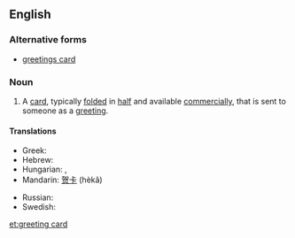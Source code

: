 ==English==

===Alternative forms===
* [[greetings card]]

===Noun===
{{en-noun}}

# A [[card]], typically [[fold]]ed in [[half]] and available [[commercially]], that is sent to someone as a [[greeting]].

====Translations====
{{trans-top|card sent as a greeting}}
* Greek: {{t|el|ευχετήρια κάρτα|f|tr=efchetíria kárta}}
* Hebrew: {{t|he|כרטיס ברכה|sc=Hebr|tr=kartis bracha}}
* Hungarian: {{t-|hu|üdvözlőlap}}, {{t-|hu|üdvözlőkártya}}
* Mandarin: [[贺卡]] (hèkǎ)
{{trans-mid}}
* Russian: {{t|ru|поздравительная открытка|f|alt=поздрави́тельная откры́тка|sc=Cyrl|tr=pozdravítel'naja otkrýtka}}
* Swedish: {{t|sv|gratulationskort|n}}
{{trans-bottom}}

[[et:greeting card]]